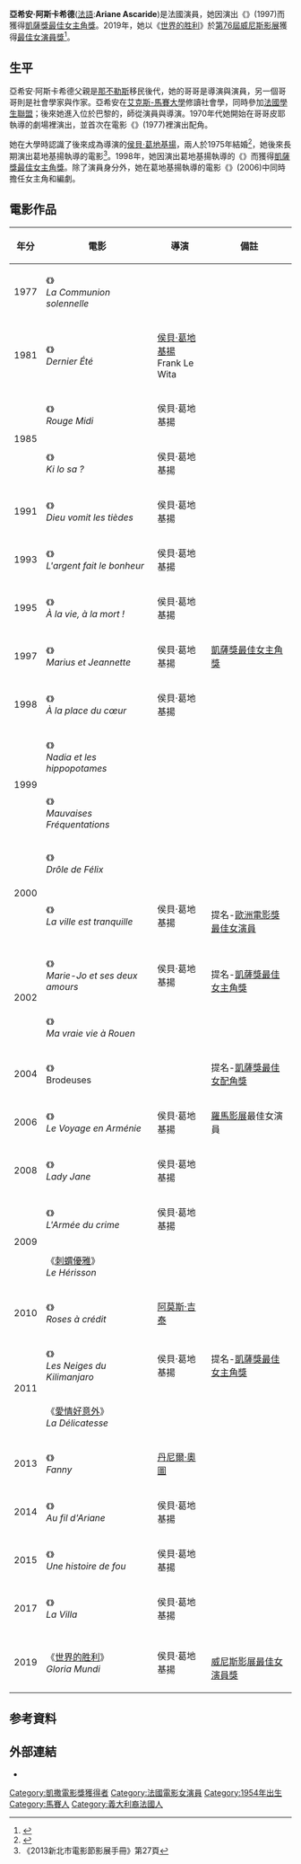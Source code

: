 {{noteTA
|T=zh-cn:阿丽亚娜·阿斯卡里德; zh-tw:亞希安·阿斯卡希德;
|1=zh-cn:阿丽亚娜·阿斯卡里德; zh-tw:亞希安·阿斯卡希德;
|2=zh-cn:阿斯卡里德; zh-tw:阿斯卡希德;
|3=zh-cn:世界的胜利; zh-tw:當愛再來的時候;
}}

{{藝人
| 姓名     = 亞希安·阿斯卡希德
| 類型     = 女演員
| 圖片     =Ariane Ascaride Cannes 2015.jpg
| 圖片尺寸 = 
| 圖片簡介 = 阿斯卡希德在2015年坎城影展
| 原名     = Ariane Ascaride
| 外文名   = 
| 外文     = 
| 羅馬拼音 = 
| 英文名   = 
| 綽號     = 
| 其他藝名 = 
| 國籍     = {{FRA}}
| 民族     =
| 籍貫     = 
| 出生日期 = {{Birth date and age|1954|10|10}}
| 出生地點 = {{FRA}}[[隆河河口省|隆河河口省]][[馬賽|馬賽]]
| 生肖     = 
| 星座     = 
| 逝世日期 = 
| 逝世地點 = 
| 職業     = 演員、編劇
| 語言     = 
| 三圍     = 
| 血型     = 
| 身高     = 
| 體重     = 
| 教育程度 = 
| 宗教信仰 = 
| 配偶     = [[侯貝·葛地基揚|侯貝·葛地基揚]](1975年結婚)
| 兒女     = 2
| 音樂類型 = 
| 演奏樂器 = 
| 出身地   = 
| 出道作   = 
| 出道日期 = 
| 代表作   = 
| 活躍年代 = 
| 唱片公司 = 
| 經紀公司 = 
| 網站     = 
| 相關團體 = 
| 獎項     = 
| IMDb    = 
| 現任成員 = 
| 過往成員 = 
| 音樂專輯 = 
| 電影     = 
| 電視節目 = 
| 舞臺劇   = 
| 書籍     = 
}}

'''亞希安·阿斯卡希德'''([[法語|法語]]:'''Ariane Ascaride''')是法國演員，她因演出《{{fr-link|愛情不罷工|Marius et Jeannette}}》(1997)而獲得[[凱薩獎最佳女主角獎|凱薩獎最佳女主角獎]]。2019年，她以《[[世界的胜利|世界的胜利]]》於[[第76屆威尼斯影展|第76屆威尼斯影展]]獲得[[威尼斯影展最佳女演員獎|最佳女演員獎]]<ref>{{cite web |url=https://www.hollywoodreporter.com/news/venice-film-festival-awards-revealed-1237684 |title=Venice: Todd Phillips' 'Joker' Wins Golden Lion, Roman Polanski Wins Silver Lion |work=The Hollywood Reporter |first=Ariston |last=Anderson |accessdate=8 September 2019 |archive-date=2019-09-07 |archive-url=https://web.archive.org/web/20190907190057/https://www.hollywoodreporter.com/news/venice-film-festival-awards-revealed-1237684 |dead-url=no }}</ref>。

== 生平 ==
亞希安·阿斯卡希德父親是[[那不勒斯|那不勒斯]]移民後代，她的哥哥{{link-fr|皮耶·阿斯卡希德|Pierre Ascaride}}是導演與演員，另一個哥哥{{link-fr|吉爾·阿斯卡希德|Gilles Ascaride}}則是社會學家與作家。亞希安在[[艾克斯-馬賽大學|艾克斯-馬賽大學]]修讀社會學，同時參加[[法國學生聯盟|法國學生聯盟]]；後來她進入位於巴黎的{{link-fr|國立戲劇藝術學院|Conservatoire national supérieur d'art dramatique}}，師從演員{{link-fr|安端·維鐵|Antoine Vitez}}與導演{{link-fr|馬賽·布呂沃|Marcel Bluwal}}。1970年代她開始在哥哥皮耶執導的劇場裡演出，並首次在電影《{{fr-link|莊嚴聖餐|La Communion solennelle}}》(1977)裡演出配角。

她在大學時認識了後來成為導演的[[侯貝·葛地基揚|侯貝·葛地基揚]]，兩人於1975年結婚<ref>{{Cite web |url=http://www.telerama.fr/cinema/ariane-ascaride-au-fil-des-films-de-robert-guediguian,113854.php |title=存档副本 |accessdate=2017-12-31 |archive-date=2015-07-24 |archive-url=https://web.archive.org/web/20150724105616/http://www.telerama.fr/cinema/ariane-ascaride-au-fil-des-films-de-robert-guediguian,113854.php |dead-url=no }}</ref>，她後來長期演出葛地基揚執導的電影<ref>《2013新北市電影節影展手冊》第27頁</ref>。1998年，她因演出葛地基揚執導的《{{fr-link|愛情不罷工|Marius et Jeannette}}》而獲得[[凱薩獎最佳女主角獎|凱薩獎最佳女主角獎]]。除了演員身分外，她在葛地基揚執導的電影《{{fr-link|亞美尼亞行路遙|Le Voyage en Arménie}}》(2006)中同時擔任女主角和編劇。

== 電影作品 ==
{| class="wikitable"
|-
! 年分
! 電影
! 導演
! 備註
|-
|1977
| 《{{fr-link|莊嚴聖餐|La Communion solennelle}}》<br>''La Communion solennelle''
| {{link-fr|瑞内·弗莱特|René Féret}}
| {{small|([[坎城影展|第30屆坎城影展]]正式競賽片)}}
|-
|1981
| 《{{fr-link|去年夏天 (1981年電影)|Dernier Été (film, 1981)|去年夏天}}》<br>''Dernier Été''
| [[侯貝·葛地基揚|侯貝·葛地基揚]]<br>Frank Le Wita
| 
|-
|rowspan=2|1985
| 《{{fr-link|血色日中|Rouge Midi}}》<br>''Rouge Midi''
| 侯貝·葛地基揚
| 
|-
| 《{{fr-link|Ki lo sa ?|Ki lo sa ?}}》<br>''Ki lo sa ?''
| 侯貝·葛地基揚
| 
|-
|1991
| 《{{fr-link|上帝嫌棄冷漠者|Dieu vomit les tièdes}}》<br>''Dieu vomit les tièdes''
| 侯貝·葛地基揚
| 
|-
|1993
| 《{{fr-link|金錢帶來幸福|L'argent fait le bonheur}}》<br>''L'argent fait le bonheur''
| 侯貝·葛地基揚
| 
|-
|1995
| 《{{fr-link|生死不離 (1995年電影)|À la vie, à la mort !|生死不離}}》<br>''À la vie, à la mort !''
| 侯貝·葛地基揚
| 
|-
|1997
| 《{{fr-link|愛情不罷工|Marius et Jeannette}}》<br>''Marius et Jeannette''
| 侯貝·葛地基揚
| [[凱薩獎最佳女主角獎|凱薩獎最佳女主角獎]]
|-
|1998
| 《{{fr-link|心在何方 (電影)|À la place du cœur|心在何方}}》<br>''À la place du cœur''
| 侯貝·葛地基揚
| 
|-
|rowspan=2|1999
| 《{{fr-link|娜迪雅與河馬|Nadia et les Hippopotames}}》<br>''Nadia et les hippopotames''
| {{link-fr|多米尼克·卡布列拉|Dominique Cabrera}}
|
|-
| 《{{fr-link|甜蜜壞朋友|Mauvaises Fréquentations (film, 1999)}}》<br>''Mauvaises Fréquentations''
| {{link-fr|尚-皮耶·阿美希斯|Jean-Pierre Améris}}
|
|-
|rowspan=2|2000
| 《{{link-fr|巧克力男孩|Drôle de Félix}}》<br>''Drôle de Félix''
| {{link-fr|奧立維耶·杜卡斯第|Olivier Ducastel}}<br>{{link-fr|賈克·馬帝紐|Jacques Martineau}}
|
|-
| 《{{fr-link|平靜城市|La ville est tranquille}}》<br>''La ville est tranquille''
| 侯貝·葛地基揚
| {{link-en|瓦拉多利德影展最佳女演員|Seminci}}<br>提名-[[歐洲電影獎|歐洲電影獎最佳女演員]]
|-
|rowspan=2|2002
| 《{{fr-link|瑪莉嬌和她的兩個情人|Marie-Jo et ses deux amours}}》<br>''Marie-Jo et ses deux amours''
| 侯貝·葛地基揚
| {{small|([[第55屆坎城影展|第55屆坎城影展]]正式競賽片)}}<br>提名-[[凱薩獎最佳女主角獎|凱薩獎最佳女主角獎]]
|-
| 《{{link-fr|冰上青春日記|Ma vraie vie à Rouen}}》<br>''Ma vraie vie à Rouen''
| {{link-fr|奧立維耶·杜卡斯第|Olivier Ducastel}}<br>{{link-fr|賈克·馬帝紐|Jacques Martineau}}
| 
|-
|2004
| 《{{fr-link|刺繡佳人|Brodeuses}}》<br>Brodeuses
| {{link-fr|艾里諾·佛雪|Éleonore Faucher}}
| 提名-[[模板:凱薩獎最佳女配角獎|凱薩獎最佳女配角獎]]
|-
|2006
| 《{{fr-link|亞美尼亞行路遙|Le Voyage en Arménie}}》<br>''Le Voyage en Arménie''
| 侯貝·葛地基揚
| [[羅馬影展|羅馬影展]]最佳女演員
|-
|2008
| 《{{fr-link|珍女士|Lady Jane (film, 2008)}}》<br>''Lady Jane''
| 侯貝·葛地基揚
| {{small|([[第58屆柏林電影節|第58屆柏林影展]]正式競賽片)}}
|-
|rowspan=2|2009
| 《{{fr-link|罪惡部隊|L'Armée du crime}}》<br>''L'Armée du crime''
| 侯貝·葛地基揚
|
|-
| 《[[刺蝟的優雅|刺蝟優雅]]》<br>''Le Hérisson''
| {{link-fr|蒙娜·阿夏雪|Mona Achache}}
|
|-
|2010
| 《{{fr-link|玫瑰信貸|Roses à crédit (téléfilm)}}》<br>''Roses à crédit''
| [[阿莫斯·吉泰|阿莫斯·吉泰]]
| 
|-
|rowspan=2|2011
| 《{{fr-link|法外見真情|Les Neiges du Kilimandjaro (film, 2011)}}》<br>''Les Neiges du Kilimanjaro''
| 侯貝·葛地基揚
| 提名-[[凱薩獎最佳女主角獎|凱薩獎最佳女主角獎]]
|-
| 《[[一吻巴黎|愛情好意外]]》<br>''La Délicatesse''
| {{link-fr|大衛·霍諾斯|David Foenkinos}}<br>{{link-fr|史蒂芬·霍諾斯|Stéphane Foenkinos}}
| 
|-
|2013
| 《{{fr-link|愛似朝陽|Fanny (film, 2013)}}》<br>''Fanny''
| [[丹尼爾·奧圖|丹尼爾·奧圖]]
| 
|-
|2014
| 《{{fr-link|亞希安的生日|Au fil d'Ariane}}》<br>''Au fil d'Ariane''
| 侯貝·葛地基揚
| 
|-
|2015
| 《{{fr-link|瘋子的故事|Une histoire de fou (film)}}》<br>''Une histoire de fou''
| 侯貝·葛地基揚
| 
|-
|2017
| 《{{link-en|海邊的屋子|The House by the Sea (2017 film)}}》<br>''La Villa''
| 侯貝·葛地基揚
| {{small|([[第74屆威尼斯影展|第74屆威尼斯影展]]正式競賽片)}}
|-
|2019
| 《[[世界的胜利|世界的胜利]]》<br>''Gloria Mundi''
| 侯貝·葛地基揚
| {{small|([[第76屆威尼斯影展|第76屆威尼斯影展]]正式競賽片)}}<br>[[威尼斯影展最佳女演員獎|威尼斯影展最佳女演員獎]]
|}

==参考資料==
{{Reflist}}

== 外部連結 ==
{{Commons category|Ariane Ascaride}}
*{{IMDb name|id=0038449|name=亞希安·阿斯卡希德}}
{{凱薩獎最佳女主角獎}}
{{威尼斯影展最佳女演員獎}}
{{DEFAULTSORT: Ascaride, Ariane}}
[[Category:凱撒電影獎獲得者|Category:凱撒電影獎獲得者]]
[[Category:法國電影女演員|Category:法國電影女演員]]
[[Category:1954年出生|Category:1954年出生]]
[[Category:馬賽人|Category:馬賽人]]
[[Category:義大利裔法國人|Category:義大利裔法國人]]